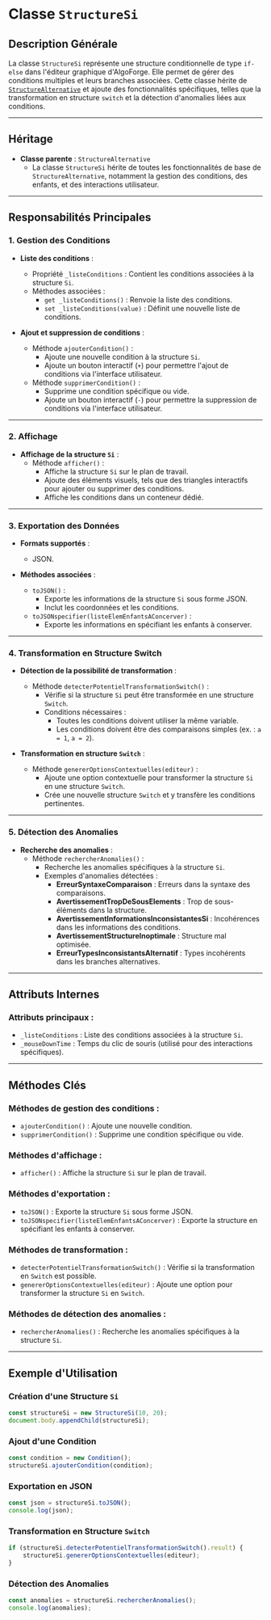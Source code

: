 # Classe `StructureSi`

## Description Générale

La classe `StructureSi` représente une structure conditionnelle de type `if-else` dans l'éditeur graphique d'AlgoForge. Elle permet de gérer des conditions multiples et leurs branches associées. Cette classe hérite de [`StructureAlternative`](./04_structure_alt.mdx) et ajoute des fonctionnalités spécifiques, telles que la transformation en structure `switch` et la détection d'anomalies liées aux conditions.

---

## Héritage

-   **Classe parente** : `StructureAlternative`
    -   La classe `StructureSi` hérite de toutes les fonctionnalités de base de `StructureAlternative`, notamment la gestion des conditions, des enfants, et des interactions utilisateur.

---

## Responsabilités Principales

### 1. **Gestion des Conditions**

-   **Liste des conditions** :

    -   Propriété `_listeConditions` : Contient les conditions associées à la structure `Si`.
    -   Méthodes associées :
        -   `get _listeConditions()` : Renvoie la liste des conditions.
        -   `set _listeConditions(value)` : Définit une nouvelle liste de conditions.

-   **Ajout et suppression de conditions** :
    -   Méthode `ajouterCondition()` :
        -   Ajoute une nouvelle condition à la structure `Si`.
        -   Ajoute un bouton interactif (`+`) pour permettre l'ajout de conditions via l'interface utilisateur.
    -   Méthode `supprimerCondition()` :
        -   Supprime une condition spécifique ou vide.
        -   Ajoute un bouton interactif (`-`) pour permettre la suppression de conditions via l'interface utilisateur.

---

### 2. **Affichage**

-   **Affichage de la structure `Si`** :
    -   Méthode `afficher()` :
        -   Affiche la structure `Si` sur le plan de travail.
        -   Ajoute des éléments visuels, tels que des triangles interactifs pour ajouter ou supprimer des conditions.
        -   Affiche les conditions dans un conteneur dédié.

---

### 3. **Exportation des Données**

-   **Formats supportés** :

    -   JSON.

-   **Méthodes associées** :
    -   `toJSON()` :
        -   Exporte les informations de la structure `Si` sous forme JSON.
        -   Inclut les coordonnées et les conditions.
    -   `toJSONspecifier(listeElemEnfantsAConcerver)` :
        -   Exporte les informations en spécifiant les enfants à conserver.

---

### 4. **Transformation en Structure Switch**

-   **Détection de la possibilité de transformation** :

    -   Méthode `detecterPotentielTransformationSwitch()` :
        -   Vérifie si la structure `Si` peut être transformée en une structure `Switch`.
        -   Conditions nécessaires :
            -   Toutes les conditions doivent utiliser la même variable.
            -   Les conditions doivent être des comparaisons simples (ex. : `a = 1`, `a = 2`).

-   **Transformation en structure `Switch`** :
    -   Méthode `genererOptionsContextuelles(editeur)` :
        -   Ajoute une option contextuelle pour transformer la structure `Si` en une structure `Switch`.
        -   Crée une nouvelle structure `Switch` et y transfère les conditions pertinentes.

---

### 5. **Détection des Anomalies**

-   **Recherche des anomalies** :
    -   Méthode `rechercherAnomalies()` :
        -   Recherche les anomalies spécifiques à la structure `Si`.
        -   Exemples d'anomalies détectées :
            -   **ErreurSyntaxeComparaison** : Erreurs dans la syntaxe des comparaisons.
            -   **AvertissementTropDeSousElements** : Trop de sous-éléments dans la structure.
            -   **AvertissementInformationsInconsistantesSi** : Incohérences dans les informations des conditions.
            -   **AvertissementStructureInoptimale** : Structure mal optimisée.
            -   **ErreurTypesInconsistantsAlternatif** : Types incohérents dans les branches alternatives.

---

## Attributs Internes

### Attributs principaux :

-   `_listeConditions` : Liste des conditions associées à la structure `Si`.
-   `_mouseDownTime` : Temps du clic de souris (utilisé pour des interactions spécifiques).

---

## Méthodes Clés

### Méthodes de gestion des conditions :

-   `ajouterCondition()` : Ajoute une nouvelle condition.
-   `supprimerCondition()` : Supprime une condition spécifique ou vide.

### Méthodes d'affichage :

-   `afficher()` : Affiche la structure `Si` sur le plan de travail.

### Méthodes d'exportation :

-   `toJSON()` : Exporte la structure `Si` sous forme JSON.
-   `toJSONspecifier(listeElemEnfantsAConcerver)` : Exporte la structure en spécifiant les enfants à conserver.

### Méthodes de transformation :

-   `detecterPotentielTransformationSwitch()` : Vérifie si la transformation en `Switch` est possible.
-   `genererOptionsContextuelles(editeur)` : Ajoute une option pour transformer la structure `Si` en `Switch`.

### Méthodes de détection des anomalies :

-   `rechercherAnomalies()` : Recherche les anomalies spécifiques à la structure `Si`.

---

## Exemple d'Utilisation

### Création d'une Structure `Si`

```javascript
const structureSi = new StructureSi(10, 20);
document.body.appendChild(structureSi);
```

### Ajout d'une Condition

```javascript
const condition = new Condition();
structureSi.ajouterCondition(condition);
```

### Exportation en JSON

```javascript
const json = structureSi.toJSON();
console.log(json);
```

### Transformation en Structure `Switch`

```javascript
if (structureSi.detecterPotentielTransformationSwitch().result) {
	structureSi.genererOptionsContextuelles(editeur);
}
```

### Détection des Anomalies

```javascript
const anomalies = structureSi.rechercherAnomalies();
console.log(anomalies);
```
